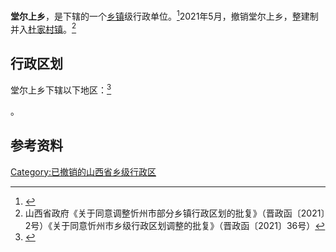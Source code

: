 {{中国乡级行政区|14/09/26/201/000}}

'''堂尔上乡'''，是{{PRC admin/fullname|14/09/26/201/000|3}}下辖的一个[[乡镇|乡镇]]级行政单位。<ref>{{PRC admin/ref sgc|{{PRC admin/parent|14/09/26/201/000}}}}</ref>2021年5月，撤销堂尔上乡，整建制并入[[杜家村镇|杜家村镇]]。<ref>山西省政府《关于同意调整忻州市部分乡镇行政区划的批复》（晋政函〔2021〕2号）《关于同意忻州市乡级行政区划调整的批复》（晋政函〔2021〕36号）</ref>

== 行政区划 ==

堂尔上乡下辖以下地区：<ref>{{PRC admin/ref sgc|14/09/26/201/000}}</ref>

{{PRC admin/children|14/09/26/201/000}}。

== 参考资料 ==

{{reflist}}

{{PRC admin/navcat|14/09/26/201/000}}

[[Category:已撤销的山西省乡级行政区|Category:已撤销的山西省乡级行政区]]